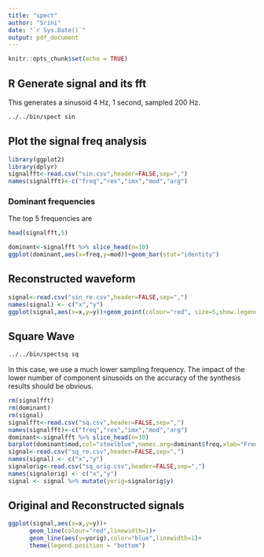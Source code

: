 ```yaml
---
title: "spect"
author: "Srini"
date: "`r Sys.Date()`"
output: pdf_document
---
```


```r
knitr::opts_chunk$set(echo = TRUE)
```

## R Generate signal and its fft

This generates a sinusoid 4 Hz, 1 second, sampled 200 Hz.

```bash
../../bin/spect sin
```

## Plot the signal freq analysis

```r
library(ggplot2)
library(dplyr)
signalfft<-read.csv("sin.csv",header=FALSE,sep=",")
names(signalfft)<-c("freq","rex","imx","mod","arg")
```

### Dominant frequencies


The top 5 frequencies are

```r
head(signalfft,5)
```

```r
dominant<-signalfft %>% slice_head(n=10)
ggplot(dominant,aes(x=freq,y=mod))+geom_bar(stat="identity")
```

## Reconstructed waveform

```r
signal<-read.csv("sin_re.csv",header=FALSE,sep=",")
names(signal) <- c("x","y")
ggplot(signal,aes(x=x,y=y))+geom_point(colour="red", size=5,show.legend=TRUE)+theme(legend.position = "bottom")
```

\newpage

## Square Wave

```bash
../../bin/spectsq sq
```

In this case, we use a much lower sampling frequency. The impact of the lower number of component sinusoids on the accuracy of the synthesis results should be obvious.
```r
rm(signalfft)
rm(dominant)
rm(signal)
signalfft<-read.csv("sq.csv",header=FALSE,sep=",")
names(signalfft)<-c("freq","rex","imx","mod","arg")
dominant<-signalfft %>% slice_head(n=10)
barplot(dominant$mod,col="steelblue",names.arg=dominant$freq,xlab="Frequency")
signal<-read.csv("sq_re.csv",header=FALSE,sep=",")
names(signal) <- c("x","y")
signalorig<-read.csv("sq_orig.csv",header=FALSE,sep=",")
names(signalorig) <- c("x","y")
signal <- signal %>% mutate(yorig=signalorig$y)
```

## Original and Reconstructed signals

```r
ggplot(signal,aes(x=x,y=y))+
      geom_line(colour="red",linewidth=1)+
      geom_line(aes(y=yorig),color="blue",linewidth=1)+
      theme(legend.position = "bottom")
```


  


